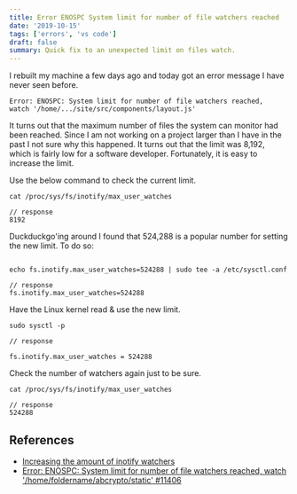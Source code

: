 ```yaml
---
title: Error ENOSPC System limit for number of file watchers reached
date: '2019-10-15'
tags: ['errors', 'vs code']
draft: false
summary: Quick fix to an unexpected limit on files watch.
---
```


I rebuilt my machine a few days ago and today got an error message I have never seen before.

```console
Error: ENOSPC: System limit for number of file watchers reached,
watch '/home/.../site/src/components/layout.js'
```

It turns out that the maximum number of files the system can monitor had been reached. Since I am not working on a project larger than I have in the past I not sure why this happened. It turns out that the limit was 8,192, which is fairly low for a software developer. Fortunately, it is easy to increase the limit.

Use the below command to check the current limit.

```console
cat /proc/sys/fs/inotify/max_user_watches

// response
8192

```

Duckduckgo'ing around I found that 524,288 is a popular number for setting the new limit. To do so:

```console

echo fs.inotify.max_user_watches=524288 | sudo tee -a /etc/sysctl.conf

// response
fs.inotify.max_user_watches=524288

```

Have the Linux kernel read & use the new limit.

```console
sudo sysctl -p

// response

fs.inotify.max_user_watches = 524288
```

Check the number of watchers again just to be sure.

```console
cat /proc/sys/fs/inotify/max_user_watches

// response
524288

```

## References

- [Increasing the amount of inotify watchers](https://github.com/guard/listen/wiki/Increasing-the-amount-of-inotify-watchers#the-technical-details)
- [Error: ENOSPC: System limit for number of file watchers reached, watch '/home/foldername/abcrypto/static' #11406](https://github.com/gatsbyjs/gatsby/issues/11406)
